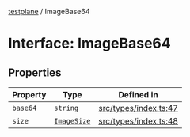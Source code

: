 [testplane](../README.mdx) / ImageBase64

# Interface: ImageBase64

## Properties

| Property | Type | Defined in |
| ------ | ------ | ------ |
| `base64` | `string` | [src/types/index.ts:47](https://github.com/gemini-testing/testplane/blob/57d0b182c37e21d8bdf52acbb137a028841767af/src/types/index.ts#L47) |
| `size` | [`ImageSize`](ImageSize.mdx) | [src/types/index.ts:48](https://github.com/gemini-testing/testplane/blob/57d0b182c37e21d8bdf52acbb137a028841767af/src/types/index.ts#L48) |
